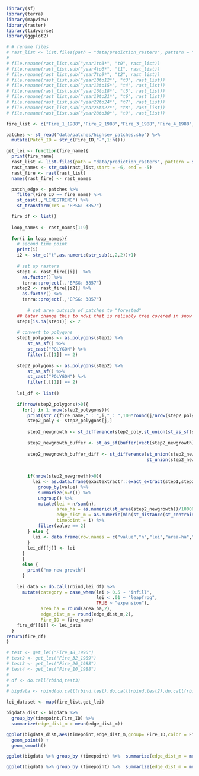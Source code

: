 
```r
library(sf)
library(terra)
library(mapview)
library(raster)
library(tidyverse)
library(ggplot2) 

```

```r
# # rename files
# rast_list <- list.files(path = "data/prediction_rasters", pattern = "rf", all.files=TRUE, full.names=TRUE)
# 
# file.rename(rast_list,sub("year1to3*", "t0", rast_list))
# file.rename(rast_list,sub("year4to6*", "t1", rast_list))
# file.rename(rast_list,sub("year7to9*", "t2", rast_list))
# file.rename(rast_list,sub("year10to12*", "t3", rast_list))
# file.rename(rast_list,sub("year13to15*", "t4", rast_list))
# file.rename(rast_list,sub("year16to18*", "t5", rast_list))
# file.rename(rast_list,sub("year19to21*", "t6", rast_list))
# file.rename(rast_list,sub("year22to24*", "t7", rast_list))
# file.rename(rast_list,sub("year25to27*", "t8", rast_list))
# file.rename(rast_list,sub("year28to30*", "t9", rast_list))
```


```r
fire_list <- c("Fire_1_1988","Fire_2_1988","Fire_3_1988","Fire_4_1988","Fire_7_1988","Fire_9_1988","Fire_10_1988","Fire_11_1988","Fire_12_1988","Fire_13_1988","Fire_14_1988","Fire_15_1988","Fire_16_1988","Fire_18_1988","Fire_19_1988","Fire_20_1988","Fire_22_1988","Fire_23_1988","Fire_25_1988","Fire_26_1988","Fire_28_1988","Fire_29_1988","Fire_31_1988","Fire_32_1989","Fire_33_1989","Fire_35_1989","Fire_38_1989","Fire_41_1989","Fire_42_1989","Fire_48_1990","Fire_49_1991","Fire_50_1991","Fire_51_1991","Fire_54_1991")

patches <- st_read("data/patches/highsev_patches.shp") %>% 
  mutate(Patch_ID = str_c(Fire_ID,"-",1:n()))
```


```r
get_lei <- function(fire_name){
  print(fire_name)
  rast_list <- list.files(path = "data/prediction_rasters", pattern = str_c(fire_name,"_rf"), all.files=TRUE, full.names=TRUE)
  rast_names <- str_sub(rast_list,start = -6, end = -5)  
  rast_fire <- rast(rast_list)
  names(rast_fire) <- rast_names

  patch_edge <- patches %>% 
    filter(Fire_ID == fire_name) %>% 
    st_cast(.,"LINESTRING") %>% 
    st_transform(crs = "EPSG: 3857")

  fire_df <- list()
  
  loop_names <- rast_names[1:9]
  
  for(i in loop_names){
    # second time point 
    print(i)
    i2 <- str_c("t",as.numeric(str_sub(i,2,2))+1)
      
    # set up rasters
    step1 <- rast_fire[[i]]  %>% 
      as.factor() %>% 
      terra::project(.,"EPSG: 3857")
    step2 <- rast_fire[[i2]] %>% 
      as.factor() %>% 
      terra::project(.,"EPSG: 3857")
    
        # set area outside of patches to "forested"
    ## later change this to ndvi that is reliably tree covered in snow
    step1[is.na(step1)] <- 2
    
    # convert to polygons
    step1_polygons <- as.polygons(step1) %>%
        st_as_sf() %>%
        st_cast("POLYGON") %>% 
        filter(.[[1]] == 2)
  
    step2_polygons <- as.polygons(step2) %>%
        st_as_sf() %>%
        st_cast("POLYGON") %>% 
        filter(.[[1]] == 2) 
    
    lei_df <- list()
    
    if(nrow(step2_polygons)>0){
      for(j in 1:nrow(step2_polygons)){
        print(str_c(fire_name," : ",i," : ",100*round(j/nrow(step2_polygons),2),"%"))
        step2_poly <- step2_polygons[j,]
      
        step2_newgrowth <- st_difference(step2_poly,st_union(st_as_sf(step1_polygons)) %>%  st_make_valid())
        
        step2_newgrowth_buffer <- st_as_sf(buffer(vect(step2_newgrowth),150))
        
        step2_newgrowth_buffer_diff <- st_difference(st_union(step2_newgrowth_buffer) %>% st_make_valid(),
                                                     st_union(step2_newgrowth) %>%  st_make_valid())
        
        
        if(nrow(step2_newgrowth)>0){
          lei <- as.data.frame(exactextractr::exact_extract(step1,step2_newgrowth_buffer_diff)) %>% 
            group_by(value) %>% 
            summarize(n=n()) %>% 
            ungroup() %>% 
            mutate(lei = n/sum(n),
                   area_ha = as.numeric(st_area(step2_newgrowth))/10000,
                   edge_dist_m = as.numeric(min(st_distance(st_centroid(step2_newgrowth),patch_edge))),
                   timepoint = i) %>% 
            filter(value == 2)
        } else {
          lei <- data.frame(row.names = c("value","n","lei","area-ha","edge_dist_m","category"))
        }
        lei_df[[j]] <- lei
      }
      }
      else {
        print("no new growth")
      }
  
    lei_data <- do.call(rbind,lei_df) %>% 
      mutate(category = case_when(lei > 0.5 ~ "infill",
                                  lei < .01 ~ "leapfrog",
                                  TRUE ~ "expansion"),
             area_ha = round(area_ha,2),
             edge_dist_m = round(edge_dist_m,2),
             Fire_ID = fire_name) 
    fire_df[[i]] <- lei_data
  }
return(fire_df)
}
```

```r
# test <- get_lei("Fire_48_1990")
# test2 <- get_lei("Fire_32_1989")
# test3 <- get_lei("Fire_26_1988")
# test4 <- get_lei("Fire_10_1988")
# 
# df <- do.call(rbind,test3)
# 
# bigdata <- rbind(do.call(rbind,test),do.call(rbind,test2),do.call(rbind,test3))

lei_dataset <- map(fire_list,get_lei)
```


```r
bigdata_dist <- bigdata %>% 
  group_by(timepoint,Fire_ID) %>% 
  summarize(edge_dist_m = mean(edge_dist_m))

ggplot(bigdata_dist,aes(timepoint,edge_dist_m,group= Fire_ID,color = Fire_ID)) + 
  geom_point() + 
  geom_smooth()

ggplot(bigdata %>% group_by (timepoint) %>%  summarize(edge_dist_m = mean(edge_dist_m)),aes(timepoint,edge_dist_m)) + geom_point()

ggplot(bigdata %>% group_by (timepoint) %>%  summarize(edge_dist_m = mean(edge_dist_m)),aes(timepoint,edge_dist_m)) + geom_point()

```



